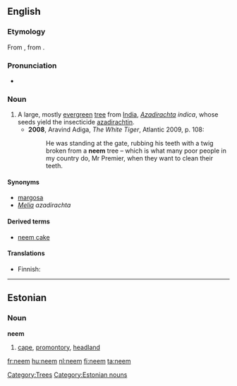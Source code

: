 ==English==
{{wikipedia}}

===Etymology===
From {{etyl|hi}} {{term||tr=niim}}, from {{etyl|sa}} {{term||tr=nimba}}.{{attention|hi}}{{attention|sa}}

===Pronunciation===
* {{a|UK}} {{IPA|/niːm/}}

===Noun===
{{en-noun}}

# A large, mostly [[evergreen]] [[tree]] from [[India]],  ''[[Azadirachta]] indica'', whose seeds yield the insecticide [[azadirachtin]].
#*'''2008''', Aravind Adiga, ''The White Tiger'', Atlantic 2009, p. 108:
#*:He was standing at the gate, rubbing his teeth with a twig broken from a '''neem''' tree – which is what many poor people in my country do, Mr Premier, when they want to clean their teeth.

====Synonyms====
* [[margosa]]
* ''[[Melia]] azadirachta''

====Derived terms====
* [[neem cake]]

====Translations====
{{trans-top|''Azadirachta indica''}}
* Finnish: {{t|fi|neempuu}}
{{trans-mid}}
{{trans-bottom}}

[[Category:Trees]]

----

==Estonian==
{{wikipedia|lang=et}}

===Noun===
'''neem'''

# {{geography|lang=et}} [[cape]], [[promontory]], [[headland]]

[[Category:Estonian nouns]]

[[fr:neem]]
[[hu:neem]]
[[nl:neem]]
[[fi:neem]]
[[ta:neem]]